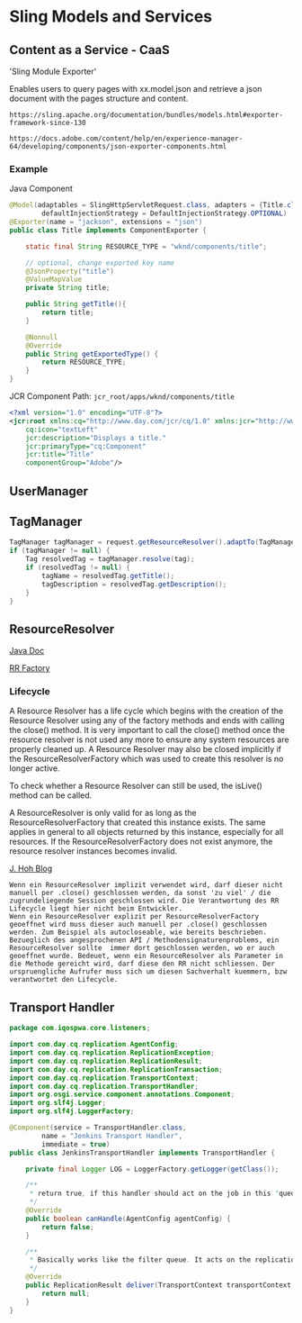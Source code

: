 # Sling Models and Services

## Content as a Service - CaaS

'Sling Module Exporter'

Enables users to query pages with xx.model.json and retrieve a json document with the pages structure and content.

`https://sling.apache.org/documentation/bundles/models.html#exporter-framework-since-130`

`https://docs.adobe.com/content/help/en/experience-manager-64/developing/components/json-exporter-components.html`

### Example

Java Component

```java
@Model(adaptables = SlingHttpServletRequest.class, adapters = {Title.class, ComponentExporter.class}, resourceType = Title.RESOURCE_TYPE,
        defaultInjectionStrategy = DefaultInjectionStrategy.OPTIONAL)
@Exporter(name = "jackson", extensions = "json")
public class Title implements ComponentExporter {

    static final String RESOURCE_TYPE = "wknd/components/title";

    // optional, change exported key name
    @JsonProperty("title")
    @ValueMapValue
    private String title;

    public String getTitle(){
        return title;
    }

    @Nonnull
    @Override
    public String getExportedType() {
        return RESOURCE_TYPE;
    }
}

```

JCR Component
Path: `jcr_root/apps/wknd/components/title`

```xml
<?xml version="1.0" encoding="UTF-8"?>
<jcr:root xmlns:cq="http://www.day.com/jcr/cq/1.0" xmlns:jcr="http://www.jcp.org/jcr/1.0"
    cq:icon="textLeft"
    jcr:description="Displays a title."
    jcr:primaryType="cq:Component"
    jcr:title="Title"
    componentGroup="Adobe"/>
```

## UserManager

## TagManager

```java
TagManager tagManager = request.getResourceResolver().adaptTo(TagManager.class);
if (tagManager != null) {
    Tag resolvedTag = tagManager.resolve(tag);
    if (resolvedTag != null) {
        tagName = resolvedTag.getTitle();
        tagDescription = resolvedTag.getDescription();
    }
}
```

## ResourceResolver

[Java Doc](https://helpx.adobe.com/experience-manager/6-5/sites/developing/using/reference-materials/javadoc/org/apache/sling/api/resource/ResourceResolver.html)

[RR Factory](https://helpx.adobe.com/experience-manager/6-5/sites/developing/using/reference-materials/javadoc/org/apache/sling/api/resource/ResourceResolverFactory.html)

### Lifecycle

A Resource Resolver has a life cycle which begins with the creation of the Resource Resolver using any of the factory methods and ends with calling the close() method. It is very important to call the close() method once the resource resolver is not used any more to ensure any system resources are properly cleaned up. A Resource Resolver may also be closed implicitly if the ResourceResolverFactory which was used to create this resolver is no longer active.

To check whether a Resource Resolver can still be used, the isLive() method can be called.

A ResourceResolver is only valid for as long as the ResourceResolverFactory that created this instance exists. The same applies in general to all objects returned by this instance, especially for all resources. If the ResourceResolverFactory does not exist anymore, the resource resolver instances becomes invalid.

[J. Hoh Blog](https://cqdump.wordpress.com/2013/07/23/cq-development-patterns-sling-resourceresolver-and-jcr-sessions/)

```text
Wenn ein ResourceResolver implizit verwendet wird, darf dieser nicht manuell per .close() geschlossen werden, da sonst 'zu viel' / die zugrundeliegende Session geschlossen wird. Die Verantwortung des RR Lifecycle liegt hier nicht beim Entwickler.
Wenn ein ResourceResolver explizit per ResourceResolverFactory geoeffnet wird muss dieser auch manuell per .close() geschlossen werden. Zum Beispiel als autocloseable, wie bereits beschrieben.
Bezueglich des angesprochenen API / Methodensignaturenproblems, ein ResourceResolver sollte  immer dort geschlossen werden, wo er auch geoeffnet wurde. Bedeuet, wenn ein ResourceResolver als Parameter in die Methode gereicht wird, darf diese den RR nicht schliessen. Der urspruengliche Aufrufer muss sich um diesen Sachverhalt kuemmern, bzw verantwortet den Lifecycle.
```

## Transport Handler

```java
package com.iqospwa.core.listeners;

import com.day.cq.replication.AgentConfig;
import com.day.cq.replication.ReplicationException;
import com.day.cq.replication.ReplicationResult;
import com.day.cq.replication.ReplicationTransaction;
import com.day.cq.replication.TransportContext;
import com.day.cq.replication.TransportHandler;
import org.osgi.service.component.annotations.Component;
import org.slf4j.Logger;
import org.slf4j.LoggerFactory;

@Component(service = TransportHandler.class,
        name = "Jenkins Transport Handler",
        immediate = true)
public class JenkinsTransportHandler implements TransportHandler {

    private final Logger LOG = LoggerFactory.getLogger(getClass());

    /**
     * return true, if this handler should act on the job in this "queue".
     */
    @Override
    public boolean canHandle(AgentConfig agentConfig) {
        return false;
    }

    /**
     * Basically works like the filter queue. It acts on the replication queue jobs.
     */
    @Override
    public ReplicationResult deliver(TransportContext transportContext, ReplicationTransaction replicationTransaction) throws ReplicationException {
        return null;
    }
}
```
